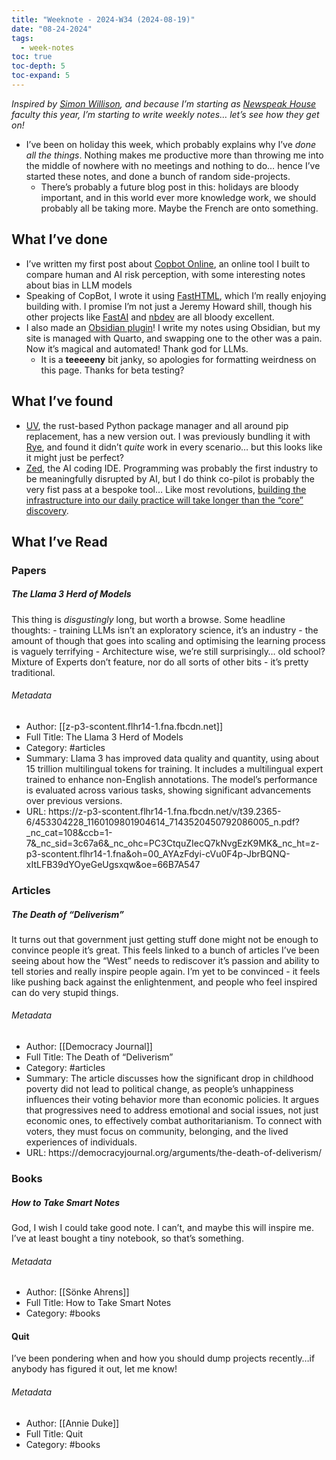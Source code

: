 ```yaml
---
title: "Weeknote - 2024-W34 (2024-08-19)"
date: "08-24-2024"
tags:
  - week-notes
toc: true
toc-depth: 5
toc-expand: 5
---
```


*Inspired by [Simon Willison](https://simonwillison.net/), and because I'm starting as [Newspeak House](https://newspeak.house/) faculty this year, I'm starting to write weekly notes... let's see how they get on! *

- I've been on holiday this week, which probably explains why I've *done all the things*. Nothing makes me productive more than throwing me into the middle of nowhere with no meetings and nothing to do... hence I've started these notes, and done a bunch of random side-projects. 
	- There's probably a future blog post in this: holidays are bloody important, and in this world ever more knowledge work, we should probably all be taking more. Maybe the French are onto something.


## What I've done
- I've written my first post about [Copbot Online](https://andreasthinks.me/posts/copbot_online/), an online tool I built to compare human and AI risk perception, with some interesting notes about bias in LLM models
- Speaking of CopBot, I wrote it using [FastHTML](https://www.fastht.ml/), which I'm really enjoying building with.  I promise I'm not just a Jeremy Howard shill, though his other projects like [FastAI](https://www.fast.ai/) and [nbdev](https://nbdev.fast.ai/) are all bloody excellent. 
- I also made an [Obsidian plugin](https://github.com/AndreasThinks/obsidian-to-quarto-exporter)! I write my notes using Obsidian, but my site is managed with Quarto, and swapping one to the other was a pain.  Now it's magical and automated!  Thank god for LLMs.
	- It is a **teeeeeny** bit janky, so apologies for formatting weirdness on this page.  Thanks for beta testing?  

## What I've found
- [UV](https://astral.sh/blog/uv-unified-python-packaging), the rust-based Python package manager and all around pip replacement, has a new version out. I was previously bundling it with [Rye](https://rye.astral.sh/), and found it didn't *quite* work in every scenario... but this looks like it might just be perfect?  
- [Zed](https://zed.dev/), the AI coding IDE. Programming was probably the first industry to be meaningfully disrupted by AI, but I do think co-pilot is probably the very fist pass at a bespoke tool... Like most revolutions, [building the infrastructure into our daily practice will take longer than the "core" discovery](https://timharford.com/books/50things/). 

## What I've Read

### Papers

##### The Llama 3 Herd of Models
This thing is *disgustingly* long, but worth a browse. Some headline thoughts:
	- training LLMs isn't an exploratory science, it's an industry - the amount of though that goes into scaling and optimising the learning process is vaguely terrifying
	- Architecture wise, we're still surprisingly... old school?  Mixture of Experts don't feature, nor do all sorts of other bits - it's pretty traditional.



###### Metadata
- Author: [[z-p3-scontent.flhr14-1.fna.fbcdn.net]]
- Full Title: The Llama 3 Herd of Models
- Category: #articles
- Summary: Llama 3 has improved data quality and quantity, using about 15 trillion multilingual tokens for training. It includes a multilingual expert trained to enhance non-English annotations. The model's performance is evaluated across various tasks, showing significant advancements over previous versions. 
- URL: https://z-p3-scontent.flhr14-1.fna.fbcdn.net/v/t39.2365-6/453304228_1160109801904614_7143520450792086005_n.pdf?_nc_cat=108&ccb=1-7&_nc_sid=3c67a6&_nc_ohc=PC3CtquZIecQ7kNvgEzK9MK&_nc_ht=z-p3-scontent.flhr14-1.fna&oh=00_AYAzFdyi-cVu0F4p-JbrBQNQ-xItLFB39dYOyeGeUgsxqw&oe=66B7A547



### Articles

##### The Death of “Deliverism” 
It turns out that government just getting stuff done might not be enough to convince people it's great. This feels linked to a bunch of articles I've been seeing about how the "West" needs to rediscover it's passion and ability to tell stories and really inspire people again. I'm yet to be convinced - it feels like pushing back against the enlightenment, and people who feel  inspired can do very stupid things.



###### Metadata

- Author: [[Democracy Journal]]
- Full Title: The Death of “Deliverism”
- Category: #articles
- Summary: The article discusses how the significant drop in childhood poverty did not lead to political change, as people's unhappiness influences their voting behavior more than economic policies. It argues that progressives need to address emotional and social issues, not just economic ones, to effectively combat authoritarianism. To connect with voters, they must focus on community, belonging, and the lived experiences of individuals.
- URL: https://democracyjournal.org/arguments/the-death-of-deliverism/



### Books

##### How to Take Smart Notes
God, I wish I could take good note. I can't, and maybe this will inspire me. I've at least bought a tiny notebook, so that's something.



###### Metadata
- Author: [[Sönke Ahrens]]
- Full Title: How to Take Smart Notes
- Category: #books



#### Quit
I've been pondering when and how you should dump projects recently...if anybody has figured it out, let me know!



###### Metadata
- Author: [[Annie Duke]]
- Full Title: Quit
- Category: #books

